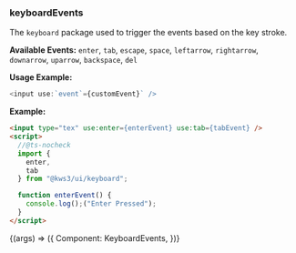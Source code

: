 
<Version />

<Meta title="Utils/2. Examples/KeyboardEvents/1. Pre-defined Events" />

### keyboardEvents

The `keyboard` package used to trigger the events based on the key stroke.

**Available Events:**
`enter`, `tab`, `escape`, `space`, `leftarrow`, `rightarrow`, `downarrow`, `uparrow`, `backspace`, `del`

**Usage Example:**

```js
<input use:`event`={customEvent}` />
```

**Example:**

```html
<input type="tex" use:enter={enterEvent} use:tab={tabEvent} />
<script>
  //@ts-nocheck
  import {
    enter,
    tab
  } from "@kws3/ui/keyboard";

  function enterEvent() {
    console.log();("Enter Pressed");
  }
</script>
```

<Story name="1. Pre-defined Events" args={{}}>
  {(args) => ({
    Component: KeyboardEvents,
  })}
</Story>
